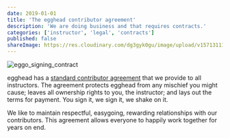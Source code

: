 ```yaml
---
date: 2019-01-01
title: 'The egghead contributor agreement'
description: 'We are doing business and that requires contracts.'
categories: ['instructor', 'legal', 'contracts']
published: false
shareImage: https://res.cloudinary.com/dg3gyk0gu/image/upload/v1571311105/og-image-assets/share_image_royalties.png
---
```


![eggo_signing_contract](./images/ch5_s1_signingcontract.png)

egghead has a [standard contributor agreement](https://docs.google.com/document/d/17jNT6R6SNb9OVYSnpTDqevMh80XZ8Gu3VeYoLZck0v4/edit) that we provide to all instructors. The agreement protects egghead from any mischief you might cause; leaves all ownership rights to you, the instructor; and lays out the terms for payment. You sign it, we sign it, we shake on it.

We like to maintain respectful, easygoing, rewarding relationships with our contributors. This agreement allows everyone to happily work together for years on end.
